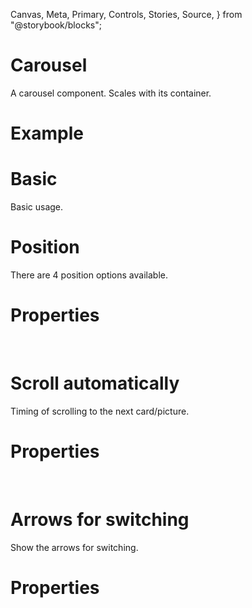   Canvas,
  Meta,
  Primary,
  Controls,
  Stories,
  Source,
} from "@storybook/blocks";

<Meta of={CarouselStories} />

<h1 style={{ fontSize: "3rem" }}>Carousel</h1>

A carousel component. Scales with its container.

# Example

<Canvas of={CarouselStories.Example} />

<Controls of={CarouselStories.Example} />

# Basic

Basic usage.

<Canvas of={CarouselStories.Basic} />

# Position

There are 4 position options available.

<Canvas of={CarouselStories.Position} />

# Properties

<Controls of={CarouselStories.Position} />

<br />

# Scroll automatically

Timing of scrolling to the next card/picture.

<Canvas of={CarouselStories.AutoPlay} />

# Properties

<Controls of={CarouselStories.AutoPlay} />

<br />

# Arrows for switching

Show the arrows for switching.

<Canvas of={CarouselStories.Arrows} />

# Properties

<Controls of={CarouselStories.Arrows} />

